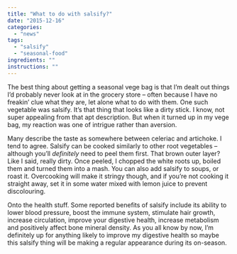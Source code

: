 ```yaml
---
title: "What to do with salsify?"
date: "2015-12-16"
categories: 
  - "news"
tags: 
  - "salsify"
  - "seasonal-food"
ingredients: ""
instructions: ""
---
```


The best thing about getting a seasonal vege bag is that I’m dealt out things I’d probably never look at in the grocery store – often because I have no freakin’ clue what they are, let alone what to do with them. One such vegetable was salsify. It’s that thing that looks like a dirty stick. I know, not super appealing from that apt description. But when it turned up in my vege bag, my reaction was one of intrigue rather than aversion.

Many describe the taste as somewhere between celeriac and artichoke. I tend to agree. Salsify can be cooked similarly to other root vegetables – although you’ll _definitely_ need to peel them first. That brown outer layer? Like I said, really dirty. Once peeled, I chopped the white roots up, boiled them and turned them into a mash. You can also add salsify to soups, or roast it. Overcooking will make it stringy though, and if you’re not cooking it straight away, set it in some water mixed with lemon juice to prevent discolouring.

Onto the health stuff. Some reported benefits of salsify include its ability to lower blood pressure, boost the immune system, stimulate hair growth, increase circulation, improve your digestive health, increase metabolism and positively affect bone mineral density. As you all know by now, I’m definitely up for anything likely to improve my digestive health so maybe this salsify thing will be making a regular appearance during its on-season.
